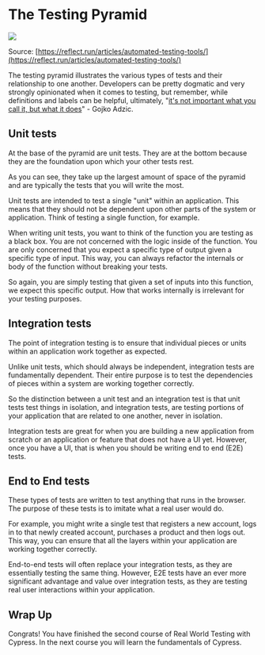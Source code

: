 # The Testing Pyramid

![](/images/testing-foundations/automated-tools-pyramid.png)

Source: [https://reflect.run/articles/automated-testing-tools/](https://reflect.run/articles/automated-testing-tools/)

The testing pyramid illustrates the various types of tests and their relationship to one another. Developers can be pretty dogmatic and very strongly opinionated when it comes to testing, but remember, while definitions and labels can be helpful, ultimately, "[it's not important what you call it, but what it does](https://web.archive.org/web/20150104002755/http://gojko.net/2011/01/12/the-false-dichotomy-of-tests)" - Gojko Adzic.

## Unit tests

At the base of the pyramid are unit tests. They are at the bottom because they are the foundation upon which your other tests rest.

As you can see, they take up the largest amount of space of the pyramid and are typically the tests that you will write the most.

Unit tests are intended to test a single "unit" within an application. This means that they should not be dependent upon other parts of the system or application. Think of testing a single function, for example.

When writing unit tests, you want to think of the function you are testing as a black box. You are not concerned with the logic inside of the function. You are only concerned that you expect a specific type of output given a specific type of input. This way, you can always refactor the internals or body of the function without breaking your tests.

So again, you are simply testing that given a set of inputs into this function, we expect this specific output. How that works internally is irrelevant for your testing purposes.

## Integration tests

The point of integration testing is to ensure that individual pieces or units within an application work together as expected.

Unlike unit tests, which should always be independent, integration tests are fundamentally dependent. Their entire purpose is to test the dependencies of pieces within a system are working together correctly.

So the distinction between a unit test and an integration test is that unit tests test things in isolation, and integration tests, are testing portions of your application that are related to one another, never in isolation.

Integration tests are great for when you are building a new application from scratch or an application or feature that does not have a UI yet. However, once you have a UI, that is when you should be writing end to end (E2E) tests.

## End to End tests

These types of tests are written to test anything that runs in the browser. The purpose of these tests is to imitate what a real user would do.

For example, you might write a single test that registers a new account, logs in to that newly created account, purchases a product and then logs out. This way, you can ensure that all the layers within your application are working together correctly.

End-to-end tests will often replace your integration tests, as they are essentially testing the same thing. However, E2E tests have an ever more significant advantage and value over integration tests, as they are testing real user interactions within your application.

## Wrap Up

Congrats! You have finished the second course of Real World Testing with Cypress. In the next course you will learn the fundamentals of Cypress.
